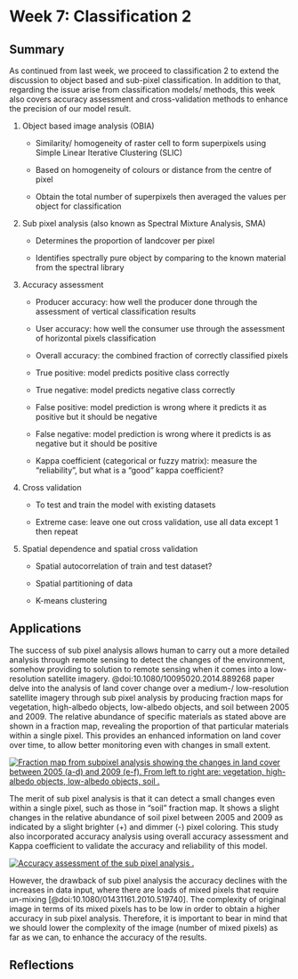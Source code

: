 # Week 7: Classification 2

## Summary

As continued from last week, we proceed to classification 2 to extend the discussion to object based and sub-pixel classification. In addition to that, regarding the issue arise from classification models/ methods, this week also covers accuracy assessment and cross-validation methods to enhance the precision of our model result.

1.  Object based image analysis (OBIA)

    -   Similarity/ homogeneity of raster cell to form superpixels using Simple Linear Iterative Clustering (SLIC)

    -   Based on homogeneity of colours or distance from the centre of pixel

    -   Obtain the total number of superpixels then averaged the values per object for classification

2.  Sub pixel analysis (also known as Spectral Mixture Analysis, SMA)

    -   Determines the proportion of landcover per pixel

    -   Identifies spectrally pure object by comparing to the known material from the spectral library

3.  Accuracy assessment

    -   Producer accuracy: how well the producer done through the assessment of vertical classification results

    -   User accuracy: how well the consumer use through the assessment of horizontal pixels classification

    -   Overall accuracy: the combined fraction of correctly classified pixels

    -   True positive: model predicts positive class correctly

    -   True negative: model predicts negative class correctly

    -   False positive: model prediction is wrong where it predicts it as positive but it should be negative

    -   False negative: model prediction is wrong where it predicts is as negative but it should be positive

    -   Kappa coefficient (categorical or fuzzy matrix): measure the "reliability", but what is a "good" kappa coefficient?

4.  Cross validation

    -   To test and train the model with existing datasets

    -   Extreme case: leave one out cross validation, use all data except 1 then repeat

5.  Spatial dependence and spatial cross validation

    -   Spatial autocorrelation of train and test dataset?

    -   Spatial partitioning of data

    -   K-means clustering

## Applications

The success of sub pixel analysis allows human to carry out a more detailed analysis through remote sensing to detect the changes of the environment, somehow providing to solution to remote sensing when it comes into a low-resolution satellite imagery. @doi:10.1080/10095020.2014.889268 paper delve into the analysis of land cover change over a medium-/ low-resolution satellite imagery through sub pixel analysis by producing fraction maps for vegetation, high-albedo objects, low-albedo objects, and soil between 2005 and 2009. The relative abundance of specific materials as stated above are shown in a fraction map, revealing the proportion of that particular materials within a single pixel. This provides an enhanced information on land cover over time, to allow better monitoring even with changes in small extent.

[![Fraction map from subpixel analysis showing the changes in land cover between 2005 (a-d) and 2009 (e-f). From left to right are: vegetation, high-albedo objects, low-albedo objects, soil .](images/fractionmap.jpeg)](fractionmap)

The merit of sub pixel analysis is that it can detect a small changes even within a single pixel, such as those in "soil" fraction map. It shows a slight changes in the relative abundance of soil pixel between 2005 and 2009 as indicated by a slight brighter (+) and dimmer (-) pixel coloring. This study also incorporated accuracy analysis using overall accuracy assessment and Kappa coefficient to validate the accuracy and reliability of this model.

[![Accuracy assessment of the sub pixel analysis .](images/accuracyassessment.jpg)](accuracy-assessment)

However, the drawback of sub pixel analysis the accuracy declines with the increases in data input, where there are loads of mixed pixels that require un-mixing [@doi:10.1080/01431161.2010.519740]. The complexity of original image in terms of its mixed pixels has to be low in order to obtain a higher accuracy in sub pixel analysis. Therefore, it is important to bear in mind that we should lower the complexity of the image (number of mixed pixels) as far as we can, to enhance the accuracy of the results.

## Reflections
